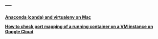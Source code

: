 ---
---

<link rel="stylesheet" href="styles.css" type="text/css">

__[Anaconda (conda) and virtualenv on Mac](./2019-08-26-conda_virtualenv.html)__

__[How to check port mapping of a running container on a VM instance on Google Cloud](./2019-08-27-Port_Mapping_Container.html)__